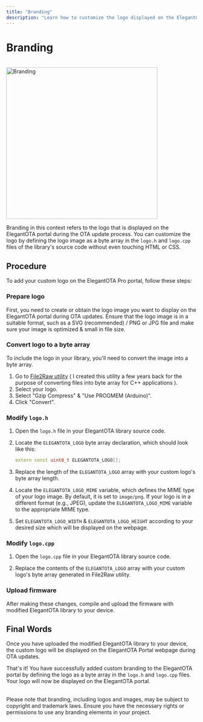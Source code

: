 ```yaml
---
title: "Branding"
description: "Learn how to customize the logo displayed on the ElegantOTA portal during OTA updates. This guide covers preparing your logo, converting it to a byte array, and modifying the necessary files in the ElegantOTA library."
---
```



# Branding

<ProCallout />

<br/>

<img src="/branding.png" alt="Branding" width="400px" />

<br/>

Branding in this context refers to the logo that is displayed on the ElegantOTA portal during the OTA update process. You can customize the logo by defining the logo image as a byte array in the `logo.h` and `logo.cpp` files of the library's source code without even touching HTML or CSS.

## Procedure

To add your custom logo on the ElegantOTA Pro portal, follow these steps:

<Steps>

### Prepare logo

First, you need to create or obtain the logo image you want to display on the ElegantOTA portal during OTA updates. Ensure that the logo image is in a suitable format, such as a SVG (recommended) / PNG or JPG file and make sure your image is optimized & small in file size.

### Convert logo to a byte array

To include the logo in your library, you'll need to convert the image into a byte array.

1. Go to [File2Raw utility](https://file2raw.labrat.one/) ( I created this utility a few years back for the purpose of converting files into byte array for C++ applications ).
2. Select your logo.
3. Select "Gzip Compress" & "Use PROGMEM (Arduino)".
4. Click "Convert".

### Modify `logo.h`

1. Open the `logo.h` file in your ElegantOTA library source code.

2. Locate the `ELEGANTOTA_LOGO` byte array declaration, which should look like this:

   ```cpp
   extern const uint8_t ELEGANTOTA_LOGO[];
   ```

3. Replace the length of the `ELEGANTOTA_LOGO` array with your custom logo's byte array length.

4. Locate the `ELEGANTOTA_LOGO_MIME` variable, which defines the MIME type of your logo image. By default, it is set to `image/png`. If your logo is in a different format (e.g., JPEG), update the `ELEGANTOTA_LOGO_MIME` variable to the appropriate MIME type.

5. Set `ELEGANTOTA_LOGO_WIDTH` & `ELEGANTOTA_LOGO_HEIGHT` according to your desired size which will be displayed on the webpage.

### Modify `logo.cpp`

1. Open the `logo.cpp` file in your ElegantOTA library source code.

2. Replace the contents of the `ELEGANTOTA_LOGO` array with your custom logo's byte array generated in File2Raw utility.


### Upload firmware

After making these changes, compile and upload the firmware with modified ElegantOTA library to your device.

</Steps>

## Final Words

Once you have uploaded the modified ElegantOTA library to your device, the custom logo will be displayed on the ElegantOTA Portal webpage during OTA updates.

That's it! You have successfully added custom branding to the ElegantOTA portal by defining the logo as a byte array in the `logo.h` and `logo.cpp` files. Your logo will now be displayed on the ElegantOTA portal.

<br/>

<Callout type="warning" emoji="⚠️">
  Please note that branding, including logos and images, may be subject to copyright and trademark laws. Ensure you have the necessary rights or permissions to use any branding elements in your project.
</Callout>
